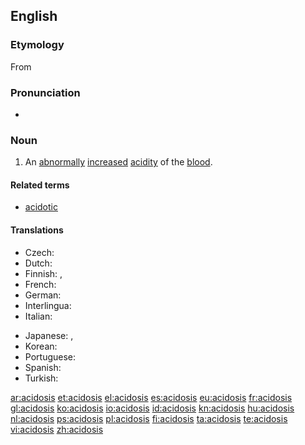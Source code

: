==English==
{{wikipedia}}

===Etymology===
From {{suffix|acid|osis}}

===Pronunciation===
* {{rhymes|əʊsɪs}}

===Noun===
{{en-noun|acidoses}}

# {{pathology}} An [[abnormally]] [[increase]]d [[acidity]] of the [[blood]].

====Related terms====
* [[acidotic]]

====Translations====
{{trans-top|abnormally increased acidity of the blood}}
* Czech: {{t|cs|acidóza|f}}
* Dutch: {{t+|nl|acidose|f}}
* Finnish: {{t+|fi|asidoosi}}, {{t-|fi|happomyrkytys}}
* French: {{t+|fr|acidose}}
* German: {{t-|de|Azidose|f}}
* Interlingua: {{t-|ia|acidosis}}
* Italian: {{t-|it|acidosi}}
{{trans-mid}}
* Japanese: {{t-|ja|アシドーシス}},  {{t-|ja|酸性症}}
* Korean: {{t-|ko|산성증|sc=Hang}}
* Portuguese: {{t-|pt|acidosis}}
* Spanish: {{t+|es|acidosis|f}}
* Turkish: {{t-|tr|asidoz}}
{{trans-bottom}}

[[ar:acidosis]]
[[et:acidosis]]
[[el:acidosis]]
[[es:acidosis]]
[[eu:acidosis]]
[[fr:acidosis]]
[[gl:acidosis]]
[[ko:acidosis]]
[[io:acidosis]]
[[id:acidosis]]
[[kn:acidosis]]
[[hu:acidosis]]
[[nl:acidosis]]
[[ps:acidosis]]
[[pl:acidosis]]
[[fi:acidosis]]
[[ta:acidosis]]
[[te:acidosis]]
[[vi:acidosis]]
[[zh:acidosis]]